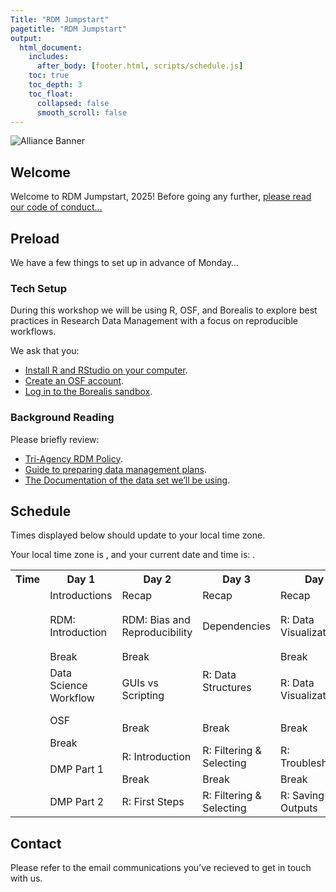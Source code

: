 ```yaml
---
Title: "RDM Jumpstart"
pagetitle: "RDM Jumpstart"
output:
  html_document:
    includes:
      after_body: [footer.html, scripts/schedule.js]
    toc: true
    toc_depth: 3
    toc_float:
      collapsed: false
      smooth_scroll: false
---
```


<img class="alliance-logo" src="images/institutions/Alliance_logo_Symbol.png" alt="Alliance Banner">

## Welcome

Welcome to RDM Jumpstart, 2025! Before going any further, [please read our code of conduct...](codeOfConduct.html)

## Preload

We have a few things to set up in advance of Monday...

### Tech Setup

During this workshop we will be using R, OSF, and Borealis to explore best practices in Research Data Management with a focus on reproducible workflows.

We ask that you:

* [Install R and RStudio on your computer](6-EXT-RRStudio.html).
* [Create an OSF account](6-EXT-osfSetup.html).
* [Log in to the Borealis sandbox](6-EXT-Borealis.html).

### Background Reading

Please briefly review:

* [Tri-Agency RDM Policy](https://science.gc.ca/site/science/en/interagency-research-funding/policies-and-guidelines/research-data-management/tri-agency-research-data-management-policy-frequently-asked-questions).
* [Guide to preparing data management plans](https://www.sshrc-crsh.gc.ca/funding-financement/apply-demande/guides/guide_preparing_data_management_plan-guide_preparation_plan_gestion_donnees-eng.aspx).
* [The Documentation of the data set we'll be using](https://odesi.ca/en/details?id=/odesi/doi__10-5683_SP3_RDS0CK.xml).

## Schedule

<p class = "highlight">Times displayed below should update to your local time zone.</p>
<p>Your local time zone is <span id = "timezone"></span>, and your current date and time is: <span id = "current-time"></span>.</p>

:::schedule-table
<table>
    <tbody>
        <tr>
            <th>Time</th>
            <th>Day 1</th>
            <th>Day 2</th>
            <th>Day 3</th>
            <th>Day 4</th>
            <th>Day 5</th>
        </tr>
        <tr>
            <td id = "slot-0" class = "time"></td>
            <td class = "lecture">Introductions</td>
            <td class = "lecture">Recap</td>
            <td class = "lecture">Recap</td>
            <td class = "lecture">Recap</td>
            <td class = "lecture">Recap</td>
        </tr>
        <tr>
            <td id = "slot-1" class = "time"></td>
            <td rowspan="3" class = "lecture schedule-link" onclick="location.href='1-LEC-1-ImportanceRDM.html'">RDM: Introduction</td>
            <td rowspan="3" class = "lecture schedule-link" onclick="location.href='2-LEC-1-BiasRepro.html'">RDM: Bias and Reproducibility</td>
            <td rowspan="3" class = "activity schedule-link" onclick="location.href='3-LEC-2-Dependencies.html'">Dependencies</td>
            <td rowspan="3" class = "activity schedule-link" onclick="location.href='4-ACT-2-DataVisualization.html'">R: Data Visualizations</td>
            <td rowspan="2" class = "lecture schedule-link" onclick="location.href=''">Data Deposits</td>
        </tr>
        <tr>
            <td id = "slot-2" class = "time"></td>
        </tr>
        <tr>
            <td id = "slot-3" class = "time"></td>
            <td class = "lecture schedule-link" onclick="location.href='5-LEC-1-Borealis.html'">Borealis</td>
        </tr>
        <tr>
            <td id = "slot-4" class = "time"></td>
            <td class = "break">Break</td>
            <td class = "break">Break</td>
            <td rowspan="5" class = "activity schedule-link" onclick="location.href='3-ACT-2-DataTypesStructures.html'">R: Data Structures</td>
            <td class = "break">Break</td>
            <td class = "break">Break</td>
        </tr>
        <tr>
            <td id = "slot-5" class = "time"></td>
            <td rowspan="2" class = "lecture schedule-link" onclick="location.href='1-LEC-2-DataScience.html'">Data Science Workflow</td>
            <td rowspan="4" class = "lecture schedule-link" onclick="location.href='2-LEC-3-GUIscript.html'">GUIs vs Scripting</td>
            <td rowspan="4" class = "activity schedule-link" onclick="location.href='4-ACT-2-DataVisualization.html'">R: Data Visualization</td>
            <td rowspan="2" class = "activity schedule-link">Borealis Deposit</td>
        </tr>
        <tr>
            <td id = "slot-6" class = "time"></td>
        </tr>
        <tr>
            <td id = "slot-7" class = "time"></td>
            <td rowspan="3" class = "activity schedule-link" onclick="location.href='1-LEC-3-OSF.html'">OSF</td>
            <td rowspan="3" class = "activity">Reflection & Survey</td>
        </tr>
        <tr>
            <td id = "slot-8" class = "time"></td>
        </tr>
        <tr>
            <td id = "slot-9" class = "time"></td>
            <td rowspan="3" class = "break">Break</td>
            <td rowspan="3" class = "break">Break</td>
            <td rowspan="3" class = "break">Break</td>
        </tr>
        <tr>
            <td id = "slot-10" class = "time"></td>
            <td rowspan="3" class = "break">Break</td>
            <td rowspan="11" class="empty-block"></td>
        </tr>
        <tr>
            <td id = "slot-11" class = "time"></td>
        </tr>
        <tr>
            <td id = "slot-12" class = "time"></td>
            <td rowspan="4" class = "activity schedule-link" onclick="location.href='2-ACT-1-RSetup.html'">R: Introduction</td>
            <td rowspan="4" class = "activity schedule-link" onclick="location.href='3-ACT-3-FilterSelect.html'">R: Filtering & Selecting</td>
            <td rowspan="4" class = "activity schedule-link" onclick="location.href='4-ACT-1-Troubleshooting.html'">R: Troubleshooting</td>
        </tr>
        <tr>
            <td id = "slot-13" class = "time"></td>
            <td rowspan="4" class = "lecture schedule-link" onclick="location.href='1-LEC-4-DMPs.html'">DMP Part 1</td>
        </tr>
        <tr>
            <td id = "slot-14" class = "time"></td>
        </tr>
        <tr>
            <td id = "slot-15" class = "time"></td>
        </tr>
        <tr>
            <td id = "slot-16" class = "time"></td>
            <td class = "break">Break</td>
            <td class = "break">Break</td>
            <td class = "break">Break</td>
        </tr>
        <tr>
            <td id = "slot-17" class = "time"></td>
            <td rowspan="4" class = "lecture schedule-link" onclick="location.href='1-LEC-4-DMPs.html'">DMP Part 2</td>
            <td rowspan="4" class = "activity schedule-link" onclick="location.href='2-ACT-2-FirstSteps.html'">R: First Steps</td>
            <td rowspan="4" class = "activity schedule-link" onclick="location.href='3-ACT-3-FilterSelect.html'">R: Filtering & Selecting</td>
            <td rowspan="4" class = "activity schedule-link" onclick="location.href='4-ACT-3-SavingOutput.html'">R: Saving Outputs</td>
        </tr>
        <tr>
            <td id = "slot-18" class = "time"></td>
        </tr>
        <tr>
            <td id = "slot-19" class = "time"></td>
        </tr>
        <tr>
            <td id = "slot-20" class = "time"></td>
        </tr>
    </tbody>
</table>
:::

## Contact

Please refer to the email communications you've recieved to get in touch with us.